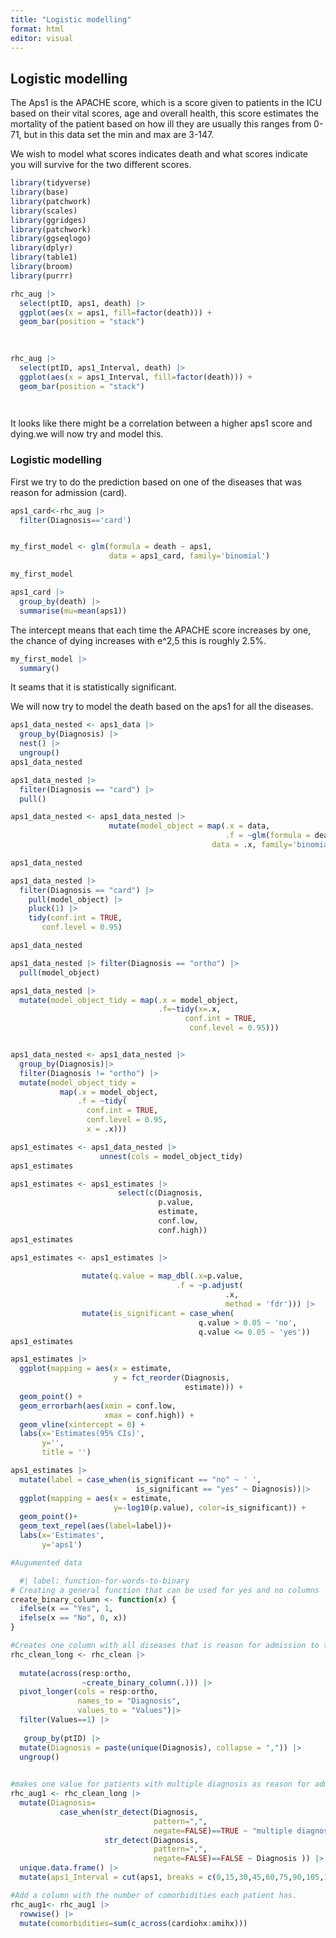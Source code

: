 ```yaml
---
title: "Logistic modelling"
format: html
editor: visual
---
```


## Logistic modelling

The Aps1 is the APACHE score, which is a score given to patients in the ICU based on their vital scores, age and overall health, this score estimates the mortality of the patient based on how ill they are usually this ranges from 0-71, but in this data set the min and max are 3-147.

We wish to model what scores indicates death and what scores indicate you will survive for the two different scores.

```r
library(tidyverse)
library(base)
library(patchwork)
library(scales)
library(ggridges)
library(patchwork)
library(ggseqlogo)
library(dplyr)
library(table1)
library(broom)
library(purrr)
```

```r
rhc_aug |> 
  select(ptID, aps1, death) |> 
  ggplot(aes(x = aps1, fill=factor(death))) +
  geom_bar(position = "stack") 
  
  
```

```r
rhc_aug |> 
  select(ptID, aps1_Interval, death) |> 
  ggplot(aes(x = aps1_Interval, fill=factor(death))) +
  geom_bar(position = "stack") 

  
```

It looks like there might be a correlation between a higher aps1 score and dying.we will now try and model this.

### **Logistic modelling**

First we try to do the prediction based on one of the diseases that was reason for admission (card).

```r

aps1_card<-rhc_aug |> 
  filter(Diagnosis=='card')


my_first_model <- glm(formula = death ~ aps1,
                      data = aps1_card, family='binomial')

my_first_model
```

```r
aps1_card |> 
  group_by(death) |> 
  summarise(mu=mean(aps1))

```

The intercept means that each time the APACHE score increases by one, the chance of dying increases with e\^2,5 this is roughly 2.5%.

```r
my_first_model |> 
  summary()
```

It seams that it is statistically significant.

We will now try to model the death based on the aps1 for all the diseases.

```r
aps1_data_nested <- aps1_data |> 
  group_by(Diagnosis) |> 
  nest() |> 
  ungroup()
aps1_data_nested
```

```r
aps1_data_nested |> 
  filter(Diagnosis == "card") |> 
  pull()
```

```r

aps1_data_nested <- aps1_data_nested |> 
                      mutate(model_object = map(.x = data,
                                                .f = ~glm(formula = death ~ aps1, 
                                             data = .x, family='binomial')))

aps1_data_nested
```

```r

aps1_data_nested |>   
  filter(Diagnosis == "card") |> 
    pull(model_object) |> 
    pluck(1) |>
    tidy(conf.int = TRUE,
       conf.level = 0.95)
```

```r
aps1_data_nested

aps1_data_nested |> filter(Diagnosis == "ortho") |> 
  pull(model_object)
```

```r
aps1_data_nested |> 
  mutate(model_object_tidy = map(.x = model_object, 
                                 .f=~tidy(x=.x,
                                       conf.int = TRUE,
                                        conf.level = 0.95)))


aps1_data_nested <- aps1_data_nested |>
  group_by(Diagnosis)|>
  filter(Diagnosis != "ortho") |> 
  mutate(model_object_tidy = 
           map(.x = model_object,
               .f = ~tidy(
                 conf.int = TRUE,
                 conf.level = 0.95,
                 x = .x)))

```

```r
aps1_estimates <- aps1_data_nested |>  
                    unnest(cols = model_object_tidy)
aps1_estimates
```

```r
aps1_estimates <- aps1_estimates |> 
                        select(c(Diagnosis, 
                                 p.value, 
                                 estimate, 
                                 conf.low, 
                                 conf.high))
aps1_estimates
```

```r
aps1_estimates <- aps1_estimates |>
                    
                mutate(q.value = map_dbl(.x=p.value,
                                     .f = ~p.adjust(
                                                .x, 
                                                method = 'fdr'))) |>   
                mutate(is_significant = case_when(
                                          q.value > 0.05 ~ 'no',
                                          q.value <= 0.05 ~ 'yes'))
aps1_estimates
```

```r
aps1_estimates |>
  ggplot(mapping = aes(x = estimate,
                       y = fct_reorder(Diagnosis,
                                       estimate))) +
  geom_point() +
  geom_errorbarh(aes(xmin = conf.low, 
                     xmax = conf.high)) +
  geom_vline(xintercept = 0) +
  labs(x='Estimates(95% CIs)', 
       y='',
       title = '')
```

```r
aps1_estimates |> 
  mutate(label = case_when(is_significant == "no" ~ ' ',
                            is_significant == "yes" ~ Diagnosis))|> 
  ggplot(mapping = aes(x = estimate,
                       y=-log10(p.value), color=is_significant)) +
  geom_point()+
  geom_text_repel(aes(label=label))+
  labs(x='Estimates', 
       y='aps1')
```

```r
#Augumented data

  #| label: function-for-words-to-binary
# Creating a general function that can be used for yes and no columns
create_binary_column <- function(x) {
  ifelse(x == "Yes", 1, 
  ifelse(x == "No", 0, x))
}

#Creates one column with all diseases that is reason for admission to the hospital, instead of them all being present for all patients.
rhc_clean_long <- rhc_clean |>
    
  mutate(across(resp:ortho, 
                ~create_binary_column(.))) |>
  pivot_longer(cols = resp:ortho,
               names_to = "Diagnosis",
               values_to = "Values")|> 
  filter(Values==1) |> 
  
   group_by(ptID) |> 
  mutate(Diagnosis = paste(unique(Diagnosis), collapse = ",")) |> 
  ungroup() 
  

#makes one value for patients with multiple diagnosis as reason for admission and delete repeated columns
rhc_aug1 <- rhc_clean_long |>
  mutate(Diagnosis=
           case_when(str_detect(Diagnosis, 
                                pattern=",",
                                negate=FALSE)==TRUE ~ "multiple diagnosis", 
                     str_detect(Diagnosis, 
                                pattern=",",
                                negate=FALSE)==FALSE ~ Diagnosis )) |> 
  unique.data.frame() |> 
  mutate(aps1_Interval = cut(aps1, breaks = c(0,15,30,45,60,75,90,105,120,135,150), labels = c("0-15", "15-30", "30-45", "45-60", "60-75","75-90", "90-105", "105-120", "120-135", "135-150")))

#Add a column with the number of comorbidities each patient has.
rhc_aug1<- rhc_aug1 |>
  rowwise() |> 
  mutate(comorbidities=sum(c_across(cardiohx:amihx)))
```
